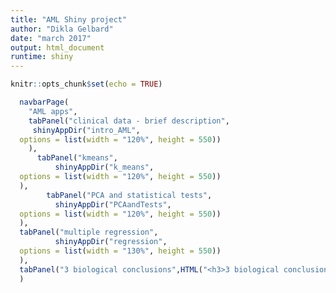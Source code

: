 ```yaml
---
title: "AML Shiny project"
author: "Dikla Gelbard"
date: "march 2017"
output: html_document
runtime: shiny
---
```


```r
knitr::opts_chunk$set(echo = TRUE)
```


```r
  navbarPage(
    "AML apps",
    tabPanel("clinical data - brief description",
     shinyAppDir("intro_AML",
  options = list(width = "120%", height = 550))
    ),
      tabPanel("kmeans", 
          shinyAppDir("k_means",
  options = list(width = "120%", height = 550))
  ),
        tabPanel("PCA and statistical tests", 
          shinyAppDir("PCAandTests",
  options = list(width = "120%", height = 550))
  ),
  tabPanel("multiple regression", 
          shinyAppDir("regression",
  options = list(width = "130%", height = 550))
  ),
  tabPanel("3 biological conclusions",HTML("<h3>3 biological conclusions</br> </h3><h4><p><b>1.From boxplot - risk category vs gene expression </b> w.From boxplot - risk category vs gene expression we can see 3 genes which have been expressed as expected:</br> <ul>   <li><b>TP53INP1:</b> is a leukemic gene, we can see that gene expression increases in patients in risk category: poor.</li></br><li><b>DNMT3A.1788:</b> is a preleukmic gene, we can see that the gene expression levels are the same between categories.</li></br><li><b>WT1.7490:</b>is a tumor suppressor, we can see the patients with higher expression levles are in risk category: favorable</li></ul></p><p><b>2.From kmeans clustering and from PCA analysis:</b> I didn't find any significant correlation between genes and clinical data (in kmeans I concetrated only in leukemic genes).</p><p><b>3.Gender effect:</b> I didn't find any relation between gender and other parameters (genes or clinical)</p></h4>"))
  )
```




